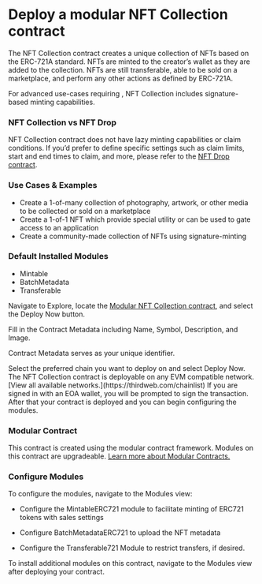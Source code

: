 
# Deploy a modular NFT Collection contract

The NFT Collection contract creates a unique collection of NFTs based on the ERC-721A standard. NFTs are minted to the creator’s wallet as they are added to the collection. NFTs are still transferable, able to be sold on a marketplace, and perform any other actions as defined by ERC-721A. 

For advanced use-cases requiring , NFT Collection includes signature-based minting capabilities. 

<ContractDeployCard contractName="Modular NFT Collection" href="https://thirdweb.com/thirdweb.eth/ERC721CoreInitializable?module=eyJwdWJsaXNoZXIiOiJkZXBsb3llci50aGlyZHdlYi5ldGgiLCJtb2R1bGVJZCI6Ik1pbnRhYmxlRVJDNzIxIn0%3D&module=eyJwdWJsaXNoZXIiOiJkZXBsb3llci50aGlyZHdlYi5ldGgiLCJtb2R1bGVJZCI6IkJhdGNoTWV0YWRhdGFFUkM3MjEifQ%3D%3D&module=eyJwdWJsaXNoZXIiOiJkZXBsb3llci50aGlyZHdlYi5ldGgiLCJtb2R1bGVJZCI6IlRyYW5zZmVyYWJsZUVSQzcyMSJ9&displayName=Modular+NFT+Collection" />

### NFT Collection vs NFT Drop

NFT Collection contract does not have lazy minting capabilities or claim conditions. If you’d prefer to define specific settings such as claim limits, start and end times to claim, and more, please refer to the [NFT Drop contract](https://thirdweb.com/thirdweb.eth/ERC721CoreInitializable?module=eyJwdWJsaXNoZXIiOiJkZXBsb3llci50aGlyZHdlYi5ldGgiLCJtb2R1bGVJZCI6IkNsYWltYWJsZUVSQzcyMSJ9&module=eyJwdWJsaXNoZXIiOiJkZXBsb3llci50aGlyZHdlYi5ldGgiLCJtb2R1bGVJZCI6IkJhdGNoTWV0YWRhdGFFUkM3MjEifQ%3D%3D&module=eyJwdWJsaXNoZXIiOiJkZXBsb3llci50aGlyZHdlYi5ldGgiLCJtb2R1bGVJZCI6IlJveWFsdHlFUkM3MjEifQ%3D%3D&displayName=Modular+NFT+Drop). 

### Use Cases & Examples

- Create a 1-of-many collection of photography, artwork, or other media to be collected or sold on a marketplace
- Create a 1-of-1 NFT which provide special utility or can be used to gate access to an application
- Create a community-made collection of NFTs using signature-minting

### Default Installed Modules

- Mintable
- BatchMetadata
- Transferable

<Steps>


<Step title="Locate Contract">

Navigate to Explore, locate the [Modular NFT Collection contract](https://thirdweb.com/thirdweb.eth/ERC721CoreInitializable?module=eyJwdWJsaXNoZXIiOiJkZXBsb3llci50aGlyZHdlYi5ldGgiLCJtb2R1bGVJZCI6Ik1pbnRhYmxlRVJDNzIxIn0%3D&module=eyJwdWJsaXNoZXIiOiJkZXBsb3llci50aGlyZHdlYi5ldGgiLCJtb2R1bGVJZCI6IkJhdGNoTWV0YWRhdGFFUkM3MjEifQ%3D%3D&module=eyJwdWJsaXNoZXIiOiJkZXBsb3llci50aGlyZHdlYi5ldGgiLCJtb2R1bGVJZCI6IlRyYW5zZmVyYWJsZUVSQzcyMSJ9&displayName=Modular+NFT+Collection), and select the Deploy Now button.

<DocImage src={collectionStep1} alt="Screenshot NFT Collection contract" />

</Step>

<Step title="Configure Contract Metadata">
Fill in the Contract Metadata including Name, Symbol, Description, and Image. 

Contract Metadata serves as your unique identifier.

<DocImage src={collectionStep2} alt="Screenshot of NFT Collectionconfigure metadata" />


</Step>

<Step title="Select Chain">
Select the preferred chain you want to deploy on and select Deploy Now.

<DocImage src={collectionStep3} alt="Screenshot of Token select chain screen" />

<Callout variant="info" title="Any EVM Compatible">
	The NFT Collection contract is deployable on any EVM compatible network. [View all available networks.](https://thirdweb.com/chainlist) 
</Callout>
If you are signed in with an EOA wallet, you will be prompted to sign the transaction. After that your contract is deployed and you can begin configuring the modules. 
</Step>

</Steps>

### Modular Contract

This contract is created using the modular contract framework. Modules on this contract are upgradeable. [Learn more about Modular Contracts.](https://portal.thirdweb.com/contracts/modular-contracts/overview)

### Configure Modules

To configure the modules, navigate to the Modules view:

- Configure the MintableERC721 module to facilitate minting of ERC721 tokens with sales settings

<DocImage src={collectionMintable} alt="Screenshot of ERC721 Mintable module"/>

- Configure BatchMetadataERC721 to upload the NFT metadata 

<DocImage src={collectionBatchMetadata} alt="Screenshot of ERC721 BatchMetadata module"/>

- Configure the Transferable721 Module to restrict transfers, if desired.

<DocImage src={collectionTransferable} alt="Screenshot of ERC721 Transferable module"/>

<Callout variant='info' title="Install Modules">
	To install additional modules on this contract, navigate to the Modules view after deploying your contract. 
</Callout>

